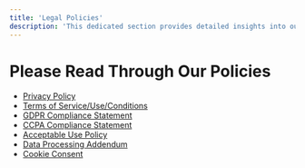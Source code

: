 ```yaml
---
title: 'Legal Policies'
description: 'This dedicated section provides detailed insights into our terms of service, privacy policy, user agreements, and other essential legal documents. Stay informed about your rights and responsibilities as a user, understanding how we protect your data and respect your privacy. Essential reading for a secure and informed user experience on our platform.'
---
```


# Please Read Through Our Policies
- [Privacy Policy](/privacy-policy)
- [Terms of Service/Use/Conditions](/terms-of-use)
- [GDPR Compliance Statement](/gdpr)
- [CCPA Compliance Statement](/ccpa)
- [Acceptable Use Policy](/acceptable-use-policy)
- [Data Processing Addendum](/dpa)
- [Cookie Consent](/cookies)